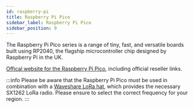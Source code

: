 ```yaml
---
id: raspberry-pi
title: Raspberry Pi Pico 
sidebar_label: Raspberry Pi Pico
sidebar_position: 9
---
```




The Raspberry Pi Pico series is a range of tiny, fast, and versatile boards built using RP2040, the flagship microcontroller chip designed by Raspberry Pi in the UK.


[Offical website for the Raspberry Pi Pico](https://www.raspberrypi.com/products/raspberry-pi-pico/), including official reseller links.

:::info
Please be aware that the Raspberry Pi Pico must be used in combination with a [Waveshare LoRa hat](https://www.waveshare.com/sx1262-868m-lora-hat.htm?sku=16807), which provides the necessary SX1262 LoRa radio. Please ensure to select the correct frequency for your region.
:::


